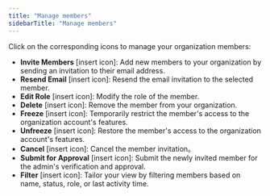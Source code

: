 ```yaml
---
title: "Manage members"
sidebarTitle: "Manage members"
---
```


Click on the corresponding icons to manage your organization members:

- **Invite Members** [insert icon]: Add new members to your organization by sending an invitation to their email address.
- **Resend Email** [insert icon]: Resend the email invitation to the selected member.
- **Edit Role** [insert icon]: Modify the role of the member.
- **Delete** [insert icon]: Remove the member from your organization.
- **Freeze** [insert icon]: Temporarily restrict the member's access to the organization account's features.
- **Unfreeze** [insert icon]: Restore the member's access to the organization account's features.
- **Cancel** [insert icon]: Cancel the member invitation。
- **Submit for Approval** [insert icon]: Submit the newly invited member for the admin's verification and approval.
- **Filter** [insert icon]: Tailor your view by filtering members based on name, status, role, or last activity time.